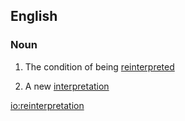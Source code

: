 ==English==

===Noun===
{{en-noun|s|-}}

# {{context|uncountable|lang=en}} The condition of being [[reinterpret]]ed
# {{context|countable|lang=en}} A new [[interpretation]]

[[io:reinterpretation]]